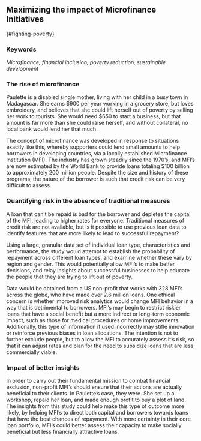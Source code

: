 ## Maximizing the impact of Microfinance Initiatives

{#fighting-poverty}

### Keywords

*Microfinance, financial inclusion, poverty reduction, sustainable development*

### The rise of microfinance

Paulette is a disabled single mother, living with her child in a busy town in Madagascar. She earns $900 per year working in a grocery store, but loves embroidery, and believes that she could lift herself out of poverty by selling her work to tourists. She would need $650 to start a business, but that amount is far more than she could raise herself, and without collateral, no local bank would lend her that much.

The concept of microfinance was developed in response to situations exactly like this, whereby supporters could lend small amounts to help borrowers in developing countries, via a locally established Microfinance Institution (MFI). The industry has grown steadily since the 1970's, and MFI's are now estimated by the World Bank to provide loans totaling $100 billion to approximately 200 million people. Despite the size and history of these programs, the nature of the borrower is such that credit risk can be very difficult to assess.

### Quantifying risk in the absence of traditional measures

A loan that can't be repaid is bad for the borrower and depletes the capital of the MFI, leading to higher rates for everyone. Traditional measures of credit risk are not available, but is it possible to use previous loan data to identify features that are more likely to lead to successful repayment?

Using a large, granular data set of individual loan type, characteristics and performance, the study would attempt to establish the probability of repayment across different loan types, and examine whether these vary by region and gender. This would potentially allow MFI's to make better decisions, and relay insights about successful businesses to help educate the people that they are trying to lift out of poverty.

Data would be obtained from a US non-profit that works with 328 MFI's across the globe, who have made over 2.6 million loans. One ethical concern is whether improved risk analytics would change MFI behavior in a way that is detrimental to borrowers. MFI's may begin to restrict riskier loans that have a social benefit but a more indirect or long-term economic impact, such as those for medical procedures or home improvements. Additionally, this type of information if used incorrectly may stifle innovation or reinforce previous biases in loan allocations. The intention is not to further exclude people, but to allow the MFI to accurately assess it's risk, so that it can adjust rates and plan for the need to subsidize loans that are less commercially viable.

### Impact of better insights

In order to carry out their fundamental mission to combat financial exclusion, non-profit MFI's should ensure that their actions are actually beneficial to their clients. In Paulette's case, they were. She set up a workshop, repaid her loan, and made enough profit to buy a plot of land. The insights from this study could help make this type of outcome more likely, by helping MFI's to direct both capital and borrowers towards loans that have the best chances of repayment. With more certainty in their core loan portfolio, MFI's could better assess their capacity to make socially beneficial but less financially attractive loans.
